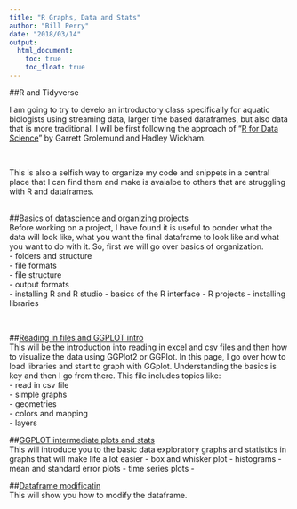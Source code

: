 ```yaml
---
title: "R Graphs, Data and Stats"
author: "Bill Perry"
date: "2018/03/14"
output:
  html_document:
    toc: true
    toc_float: true
---
```


##R and Tidyverse      

I am going to try to develo an introductory class specifically for aquatic biologists using streaming data, larger time based dataframes, but also data that is more traditional. I will be first following the approach of "[R for Data Science](http://r4ds.had.co.nz/)" by Garrett Grolemund and Hadley Wickham.  
  
<br>   

This is also a selfish way to organize my code and snippets in a central place that I can find them and make is avaialbe to others that are struggling with R and dataframes.     
<br>

##[Basics of datascience and organizing projects](01_intro.html)     
Before working on a project, I have found it is useful to ponder what the data will look like, what you want the final dataframe to look like and what you want to do with it. So, first we will go over basics of organization.  
     - folders and structure    
     - file formats    
     - file structure     
     - output formats   
     - installing R and R studio
     - basics of the R interface
     - R projects
     - installing libraries       

<br>

##[Reading in files and GGPLOT intro](02_ggplot.html)     
This will be the introduction into reading in excel and csv files and then how to visualize the data using GGPlot2 or GGPlot. In this page, I go over how to load libraries and start to graph with GGplot. Understanding the basics is key and then I go from there. This file includes topics like:    
     - read in csv file    
     - simple graphs  
     - geometries   
     - colors and mapping   
     - layers 

##[GGPLOT intermediate plots and stats](03_ggplot_stats.html)    
This will introduce you to the basic data exploratory graphs and statistics in graphs that will make life a lot easier
      - box and whisker plot
      - histograms
      - mean and standard error plots
      - time series plots
      - 
      
                         
##[Dataframe modificatin](04_data_modification.html)    
This will show you how to modify the dataframe.   


   
   

<!-- Global Site Tag (gtag.js) - Google Analytics -->
<script async src="https://www.googletagmanager.com/gtag/js?id=UA-88373117-4"></script>
<script>
  window.dataLayer = window.dataLayer || [];
  function gtag(){dataLayer.push(arguments)};
  gtag('js', new Date());

  gtag('config', 'UA-88373117-4');
</script>
